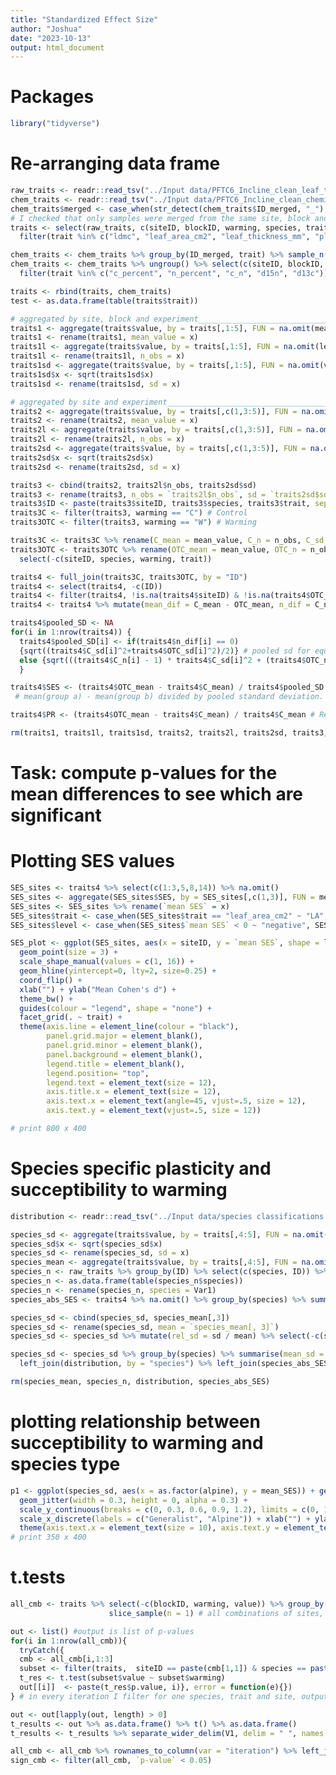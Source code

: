 ```yaml
---
title: "Standardized Effect Size"
author: "Joshua"
date: "2023-10-13"
output: html_document
---
```


# Packages
```r
library("tidyverse")
```

# Re-arranging data frame
```r
raw_traits <- readr::read_tsv("../Input data/PFTC6_Incline_clean_leaf_traits_2022.txt", guess_max = Inf) # updated version of this file has leaf area and SLA of Avenella flexuosa, Festuca vivipara, Nardus stricta, Festuca ovin and Festuca rubra doubled
chem_traits <- readr::read_tsv("../Input data/PFTC6_Incline_clean_chemical_traits_2022.txt", guess_max = Inf)
chem_traits$merged <- case_when(str_detect(chem_traits$ID_merged, "_") == TRUE ~ "merged") # updates 'merged' column to flag all merged samples
# I checked that only samples were merged from the same site, block and treatment
traits <- select(raw_traits, c(siteID, blockID, warming, species, trait, value)) %>% na.omit() %>%
  filter(trait %in% c("ldmc", "leaf_area_cm2", "leaf_thickness_mm", "plant_height_cm", "sla_cm2_g")) # one sample removed: DLL3549

chem_traits <- chem_traits %>% group_by(ID_merged, trait) %>% sample_n(1) # removes all duplicated samples
chem_traits <- chem_traits %>% ungroup() %>% select(c(siteID, blockID, warming, species, trait, value)) %>% na.omit() %>%
  filter(trait %in% c("c_percent", "n_percent", "c_n", "d15n", "d13c")) # no sample removed, but trait phosphorus percentage removed because of missing data

traits <- rbind(traits, chem_traits)
test <- as.data.frame(table(traits$trait))

# aggregated by site, block and experiment____________________________________________________________________________
traits1 <- aggregate(traits$value, by = traits[,1:5], FUN = na.omit(mean))
traits1 <- rename(traits1, mean_value = x)
traits1l <- aggregate(traits$value, by = traits[,1:5], FUN = na.omit(length))
traits1l <- rename(traits1l, n_obs = x)
traits1sd <- aggregate(traits$value, by = traits[,1:5], FUN = na.omit(var)) # defaults to sample variance, not population variance
traits1sd$x <- sqrt(traits1sd$x)
traits1sd <- rename(traits1sd, sd = x)

# aggregated by site and experiment__________________________________________________________________________________
traits2 <- aggregate(traits$value, by = traits[,c(1,3:5)], FUN = na.omit(mean))
traits2 <- rename(traits2, mean_value = x)
traits2l <- aggregate(traits$value, by = traits[,c(1,3:5)], FUN = na.omit(length))
traits2l <- rename(traits2l, n_obs = x)
traits2sd <- aggregate(traits$value, by = traits[,c(1,3:5)], FUN = na.omit(var)) # defaults to sample variance, not population variance
traits2sd$x <- sqrt(traits2sd$x)
traits2sd <- rename(traits2sd, sd = x)

traits3 <- cbind(traits2, traits2l$n_obs, traits2sd$sd)
traits3 <- rename(traits3, n_obs = `traits2l$n_obs`, sd = `traits2sd$sd`)
traits3$ID <- paste(traits3$siteID, traits3$species, traits3$trait, sep = "_")
traits3C <- filter(traits3, warming == "C") # Control
traits3OTC <- filter(traits3, warming == "W") # Warming

traits3C <- traits3C %>% rename(C_mean = mean_value, C_n = n_obs, C_sd = sd) %>% select(-c(warming))
traits3OTC <- traits3OTC %>% rename(OTC_mean = mean_value, OTC_n = n_obs, OTC_sd = sd) %>%
  select(-c(siteID, species, warming, trait))

traits4 <- full_join(traits3C, traits3OTC, by = "ID")
traits4 <- select(traits4, -c(ID))
traits4 <- filter(traits4, !is.na(traits4$siteID) & !is.na(traits4$OTC_mean))
traits4 <- traits4 %>% mutate(mean_dif = C_mean - OTC_mean, n_dif = C_n - OTC_n, sd_dif = C_sd - OTC_sd)

traits4$pooled_SD <- NA
for(i in 1:nrow(traits4)) {
  traits4$pooled_SD[i] <- if(traits4$n_dif[i] == 0)
  {sqrt((traits4$C_sd[i]^2+traits4$OTC_sd[i]^2)/2)} # pooled sd for equal group sizes
  else {sqrt(((traits4$C_n[i] - 1) * traits4$C_sd[i]^2 + (traits4$OTC_n[i] - 1) * traits4$OTC_sd[i]^2) / (traits4$C_n[i] + traits4$OTC_n[i] - 2))} # pooled sd for unequal group sizes
  }

traits4$SES <- (traits4$OTC_mean - traits4$C_mean) / traits4$pooled_SD # Cohen's d: number of SDs between the two means:
 # mean(group a) - mean(group b) divided by pooled standard deviation.  https://en.wikiversity.org/wiki/Cohen%27s_d

traits4$PR <- (traits4$OTC_mean - traits4$C_mean) / traits4$C_mean # Relative Distance Plasticity Index: shows the factor by which the trait value in the OTC increased or decreased, in comparison to the control plot

rm(traits1, traits1l, traits1sd, traits2, traits2l, traits2sd, traits3, traits3C, traits3OTC, i)
```

# Task: compute p-values for the mean differences to see which are significant

# Plotting SES values
```r
SES_sites <- traits4 %>% select(c(1:3,5,8,14)) %>% na.omit()
SES_sites <- aggregate(SES_sites$SES, by = SES_sites[,c(1,3)], FUN = mean)
SES_sites <- SES_sites %>% rename(`mean SES` = x)
SES_sites$trait <- case_when(SES_sites$trait == "leaf_area_cm2" ~ "LA", SES_sites$trait == "leaf_thickness_mm" ~ "LTH", SES_sites$trait == "sla_cm2_g" ~ "SLA", SES_sites$trait == "plant_height_cm" ~ "H", SES_sites$trait == "ldmc" ~ "LDMC", SES_sites$trait == "c_n" ~ "C/N", SES_sites$trait == "c_percent" ~ "C %", SES_sites$trait == "d13c" ~ "D13C", SES_sites$trait == "d15n" ~ "D15N", SES_sites$trait == "n_percent" ~ "N %", )
SES_sites$level <- case_when(SES_sites$`mean SES` < 0 ~ "negative", SES_sites$`mean SES` > 0 ~ "positive")

SES_plot <- ggplot(SES_sites, aes(x = siteID, y = `mean SES`, shape = level)) +  
  geom_point(size = 3) +
  scale_shape_manual(values = c(1, 16)) +
  geom_hline(yintercept=0, lty=2, size=0.25) +
  coord_flip() +
  xlab("") + ylab("Mean Cohen's d") +
  theme_bw() +
  guides(colour = "legend", shape = "none") +
  facet_grid(. ~ trait) +
  theme(axis.line = element_line(colour = "black"),
        panel.grid.major = element_blank(),
        panel.grid.minor = element_blank(),
        panel.background = element_blank(),
        legend.title = element_blank(),
        legend.position= "top",
        legend.text = element_text(size = 12),
        axis.title.x = element_text(size = 12),
        axis.text.x = element_text(angle=45, vjust=.5, size = 12),
        axis.text.y = element_text(vjust=.5, size = 12))

# print 800 x 400
```

# Species specific plasticity and succeptibility to warming
```r
distribution <- readr::read_tsv("../Input data/species classifications.txt", guess_max = Inf)

species_sd <- aggregate(traits$value, by = traits[,4:5], FUN = na.omit(var))
species_sd$x <- sqrt(species_sd$x)
species_sd <- rename(species_sd, sd = x)
species_mean <- aggregate(traits$value, by = traits[,4:5], FUN = na.omit(mean))
species_n <- raw_traits %>% group_by(ID) %>% select(c(species, ID)) %>% slice_sample(n = 1)
species_n <- as.data.frame(table(species_n$species))
species_n <- rename(species_n, species = Var1)
species_abs_SES <- traits4 %>% na.omit() %>% group_by(species) %>% summarise(mean_SES = mean(abs(SES)))

species_sd <- cbind(species_sd, species_mean[,3])
species_sd <- rename(species_sd, mean = `species_mean[, 3]`)
species_sd <- species_sd %>% mutate(rel_sd = sd / mean) %>% select(-c(sd, mean))

species_sd <- species_sd %>% group_by(species) %>% summarise(mean_sd = mean(rel_sd)) %>% left_join(species_n, by = "species") %>%
  left_join(distribution, by = "species") %>% left_join(species_abs_SES, by = "species")

rm(species_mean, species_n, distribution, species_abs_SES)
```

# plotting relationship between succeptibility to warming and species type
```r
p1 <- ggplot(species_sd, aes(x = as.factor(alpine), y = mean_SES)) + geom_boxplot(outlier.alpha = 0) + theme_classic() +
  geom_jitter(width = 0.3, height = 0, alpha = 0.3) +
  scale_y_continuous(breaks = c(0, 0.3, 0.6, 0.9, 1.2), limits = c(0, 1.2)) +
  scale_x_discrete(labels = c("Generalist", "Alpine")) + xlab("") + ylab("Mean SES per species") +
  theme(axis.text.x = element_text(size = 10), axis.text.y = element_text(size = 10))
# print 350 x 400

```

# t.tests
```r
all_cmb <- traits %>% select(-c(blockID, warming, value)) %>% group_by(siteID, species, trait) %>%
                      slice_sample(n = 1) # all combinations of sites, species and traits

out <- list() #output is list of p-values
for(i in 1:nrow(all_cmb)){ 
  tryCatch({
  cmb <- all_cmb[i,1:3]
  subset <- filter(traits,  siteID == paste(cmb[1,1]) & species == paste(cmb[1,2]) & trait == paste(cmb[1,3]))
  t_res <- t.test(subset$value ~ subset$warming)
  out[[i]]  <- paste(t_res$p.value, i)}, error = function(e){})
} # in every iteration I filter for one species, trait and site, output is list of p-values

out <- out[lapply(out, length) > 0]
t_results <- out %>% as.data.frame() %>% t() %>% as.data.frame()
t_results <- t_results %>% separate_wider_delim(V1, delim = " ", names = c("p-value", "iteration"))

all_cmb <- all_cmb %>% rownames_to_column(var = "iteration") %>% left_join(t_results, by = "iteration")
sign_cmb <- filter(all_cmb, `p-value` < 0.05)
```